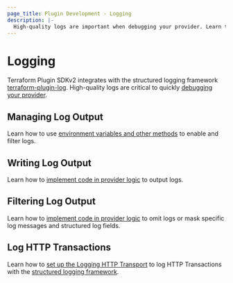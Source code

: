 ```yaml
---
page_title: Plugin Development - Logging
description: |-
  High-quality logs are important when debugging your provider. Learn to set-up logging and write meaningful logs.
---
```


# Logging

Terraform Plugin SDKv2 integrates with the structured logging framework [terraform-plugin-log](/plugin/log). High-quality logs are critical to quickly [debugging your provider](/plugin/debugging).

## Managing Log Output

Learn how to use [environment variables and other methods](/plugin/log/managing) to enable and filter logs.

## Writing Log Output

Learn how to [implement code in provider logic](/plugin/log/writing) to output logs.

## Filtering Log Output

Learn how to [implement code in provider logic](/plugin/log/filtering) to omit logs or mask specific log messages and structured log fields.

## Log HTTP Transactions

Learn how to [set up the Logging HTTP Transport](./logging/http-transport) to log HTTP Transactions with the [structured logging framework](/plugin/log).
